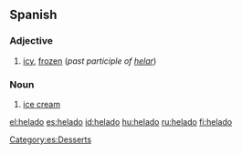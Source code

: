 ==Spanish==
===Adjective===
{{es-adj|f=helada}}

# [[icy]], [[frozen]] (''past participle of [[helar]]'')

===Noun===
{{es-noun-m}}

# [[ice cream]]

[[Category:es:Desserts]]

[[el:helado]]
[[es:helado]]
[[id:helado]]
[[hu:helado]]
[[ru:helado]]
[[fi:helado]]